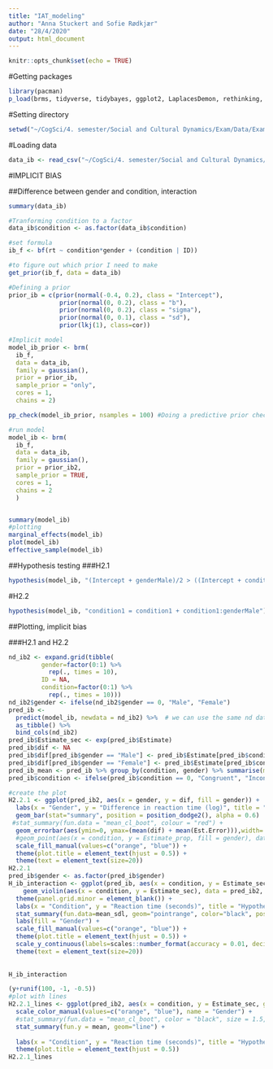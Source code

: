 ```yaml
---
title: "IAT_modeling"
author: "Anna Stuckert and Sofie Rødkjær"
date: "28/4/2020"
output: html_document
---
```


```r
knitr::opts_chunk$set(echo = TRUE)
```

#Getting packages
```r
library(pacman)
p_load(brms, tidyverse, tidybayes, ggplot2, LaplacesDemon, rethinking, tidyr, reshape2, tibble, plotly, jpeg, tm, ggrepel, utils, boot, Hmisc, scales, gridExtra)
```

#Setting directory
```r
setwd("~/CogSci/4. semester/Social and Cultural Dynamics/Exam/Data/Exam experiment SocCult Anna og Sofie DONE/") #TRS
```

#Loading data
```r
data_ib <- read_csv("~/CogSci/4. semester/Social and Cultural Dynamics/Exam/Data/Exam experiment SocCult Anna og Sofie DONE/SoCult_Exam_MainAnalysis/data_ib.csv")[,2:12]

```


#IMPLICIT BIAS

##Difference between gender and condition, interaction
```r
summary(data_ib)

#Tranforming condition to a factor
data_ib$condition <- as.factor(data_ib$condition)

#set formula
ib_f <- bf(rt ~ condition*gender + (condition | ID))

#to figure out which prior I need to make 
get_prior(ib_f, data = data_ib)

#Defining a prior
prior_ib = c(prior(normal(-0.4, 0.2), class = "Intercept"),
              prior(normal(0, 0.2), class = "b"),
              prior(normal(0, 0.2), class = "sigma"),
              prior(normal(0, 0.1), class = "sd"),
              prior(lkj(1), class=cor))

#Implicit model
model_ib_prior <- brm(
  ib_f,
  data = data_ib,
  family = gaussian(),
  prior = prior_ib,
  sample_prior = "only",
  cores = 1,
  chains = 2)

pp_check(model_ib_prior, nsamples = 100) #Doing a predictive prior check to test priors

#run model
model_ib <- brm(
  ib_f,
  data = data_ib,
  family = gaussian(),
  prior = prior_ib2,
  sample_prior = TRUE,
  cores = 1,
  chains = 2
  )


summary(model_ib) 
#plotting
marginal_effects(model_ib)
plot(model_ib)
effective_sample(model_ib)
```



##Hypothesis testing
###H2.1
```r
hypothesis(model_ib, "(Intercept + genderMale)/2 > ((Intercept + condition1)+(Intercept + condition1+genderMale+condition1:genderMale)/2)")
```

#H2.2
```r
hypothesis(model_ib, "condition1 = condition1 + condition1:genderMale")
```

##Plotting, implicit bias


###H2.1 and H2.2
```r
nd_ib2 <- expand.grid(tibble(
         gender=factor(0:1) %>% 
           rep(., times = 10),
         ID = NA, 
         condition=factor(0:1) %>% 
           rep(., times = 10)))
nd_ib2$gender <- ifelse(nd_ib2$gender == 0, "Male", "Female")
pred_ib <-
  predict(model_ib, newdata = nd_ib2) %>%  # we can use the same nd data from last time
  as_tibble() %>%
  bind_cols(nd_ib2)
pred_ib$Estimate_sec <- exp(pred_ib$Estimate)
pred_ib$dif <- NA
pred_ib$dif[pred_ib$gender == "Male"] <- pred_ib$Estimate[pred_ib$condition == 1 & pred_ib$gender == "Male"] - pred_ib$Estimate[pred_ib$condition == 0 & pred_ib$gender == "Male"]
pred_ib$dif[pred_ib$gender == "Female"] <- pred_ib$Estimate[pred_ib$condition == 1 & pred_ib$gender == "Female"] - pred_ib$Estimate[pred_ib$condition == 0 & pred_ib$gender == "Female"]
pred_ib_mean <- pred_ib %>% group_by(condition, gender) %>% summarise(mean_prediction = mean(Estimate))
pred_ib$condition <- ifelse(pred_ib$condition == 0, "Congruent", "Incongruent")
```


```r
#create the plot
H2.2.1 <- ggplot(pred_ib2, aes(x = gender, y = dif, fill = gender)) +
  labs(x = "Gender", y = "Difference in reaction time (log)", title = "Hypothesis 2.2.1") +
  geom_bar(stat="summary", position = position_dodge2(), alpha = 0.6)  + 
 #stat_summary(fun.data = "mean_cl_boot", colour = "red") +
  geom_errorbar(aes(ymin=0, ymax=(mean(dif) + mean(Est.Error))),width=.2,position=position_dodge(.9)) + 
  #geom_point(aes(x = condition, y = Estimate_prop, fill = gender), data = pred_ib2, size = 2, position = position_dodge2(width= 0.1)) + 
  scale_fill_manual(values=c("orange", "blue")) +
  theme(plot.title = element_text(hjust = 0.5)) + 
  theme(text = element_text(size=20))
H2.2.1
pred_ib$gender <- as.factor(pred_ib$gender)
H_ib_interaction <- ggplot(pred_ib, aes(x = condition, y = Estimate_sec, fill = gender)) + 
    geom_violin(aes(x = condition, y = Estimate_sec), data = pred_ib2, width = 0.7, alpha = 0.6) + 
  theme(panel.grid.minor = element_blank()) + 
  labs(x = "Condition", y = "Reaction time (seconds)", title = "Hypothesis 2.1 and 2.2") + 
  stat_summary(fun.data=mean_sdl, geom="pointrange", color="black", position = position_dodge(width = 0.7), alpha = 0.8) +
  labs(fill = "Gender") + 
  scale_fill_manual(values=c("orange", "blue")) +
  theme(plot.title = element_text(hjust = 0.5)) + 
  scale_y_continuous(labels=scales::number_format(accuracy = 0.01, decimal.mark = '.')) + 
  theme(text = element_text(size=20))
  
 
H_ib_interaction
```


```r
(y+runif(100, -1, -0.5))
#plot with lines 
H2.2.1_lines <- ggplot(pred_ib2, aes(x = condition, y = Estimate_sec, group = gender, color = gender)) + 
  scale_color_manual(values=c("orange", "blue"), name = "Gender") + 
  #stat_summary(fun.data = "mean_cl_boot", color = "black", size = 1.5, geom = "point") +
  stat_summary(fun.y = mean, geom="line") + 
  
  labs(x = "Condition", y = "Reaction time (seconds)", title = "Hypothesis 2.2") + 
  theme(plot.title = element_text(hjust = 0.5)) 
H2.2.1_lines
```